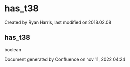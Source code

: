 
# has_t38 

 Created by  Ryan Harris, last modified on 2018.02.08

## has_t38

boolean

Document generated by Confluence on nov 11, 2022 04:24
